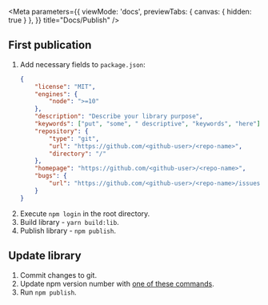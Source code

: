 
<Meta
  parameters={{
    viewMode: 'docs',
    previewTabs: {
      canvas: { hidden: true }
    },
  }}
  title="Docs/Publish" />

## First publication

1. Add necessary fields to `package.json`:
    ```json
    {
        "license": "MIT",
        "engines": {
            "node": ">=10"
        },
        "description": "Describe your library purpose",
        "keywords": ["put", "some", " descriptive", "keywords", "here"],
        "repository": {
            "type": "git",
            "url": "https://github.com/<github-user>/<repo-name>",
            "directory": "/"
        },
        "homepage": "https://github.com/<github-user>/<repo-name>",
        "bugs": {
            "url": "https://github.com/<github-user>/<repo-name>/issues"
        }
    }
    ```
2. Execute `npm login` in the root directory.
3. Build library - `yarn build:lib`.
4. Publish library - `npm publish`.

## Update library

1. Commit changes to git.
2. Update npm version number with [one of these commands](https://docs.npmjs.com/updating-your-published-package-version-number).
3. Run `npm publish`.
